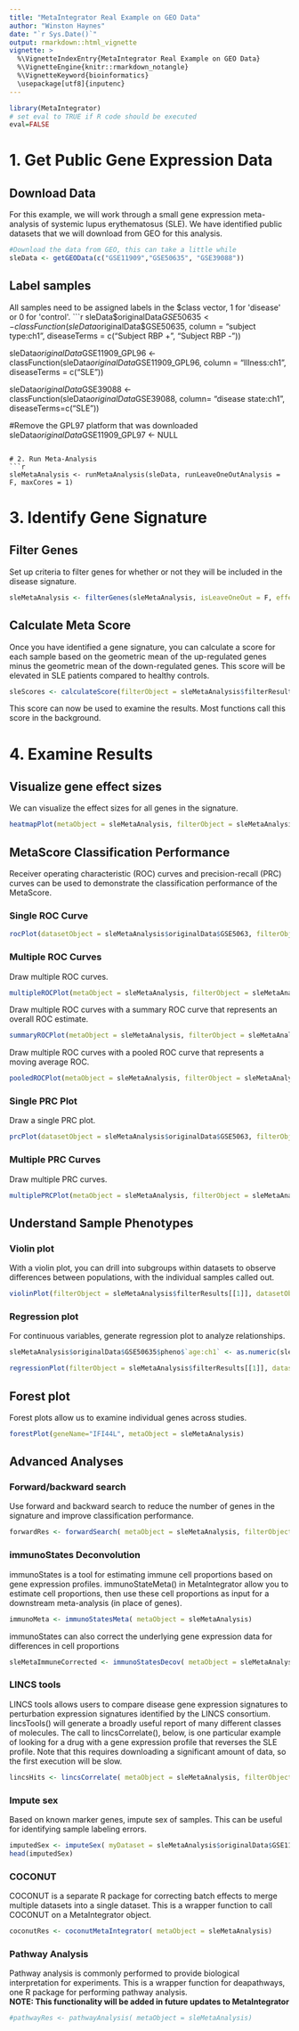 ```yaml
---
title: "MetaIntegrator Real Example on GEO Data"
author: "Winston Haynes"
date: "`r Sys.Date()`"
output: rmarkdown::html_vignette
vignette: >
  %\VignetteIndexEntry{MetaIntegrator Real Example on GEO Data}
  %\VignetteEngine{knitr::rmarkdown_notangle}
  %\VignetteKeyword{bioinformatics}
  \usepackage[utf8]{inputenc}
---
```


```r
library(MetaIntegrator) 
# set eval to TRUE if R code should be executed
eval=FALSE
```

# 1. Get Public Gene Expression Data
## Download Data
For this example, we will work through a small gene expression meta-analysis of systemic lupus erythematosus (SLE). We have identified public datasets that we will download from GEO for this analysis.
```r
#Download the data from GEO, this can take a little while
sleData <- getGEOData(c("GSE11909","GSE50635", "GSE39088"))
```


## Label samples
All samples need to be assigned labels in the $class vector, 1 for 'disease' or 0 for 'control'. 
```r
sleData$originalData$GSE50635 <- classFunction(sleData$originalData$GSE50635, column = "subject type:ch1", 
                                              diseaseTerms = c("Subject RBP +", "Subject RBP -"))

sleData$originalData$GSE11909_GPL96 <- classFunction(sleData$originalData$GSE11909_GPL96, column = "Illness:ch1", 
                                              diseaseTerms = c("SLE"))

sleData$originalData$GSE39088 <- classFunction(sleData$originalData$GSE39088, column= "disease state:ch1", 
                                               diseaseTerms=c("SLE"))

#Remove the GPL97 platform that was downloaded
sleData$originalData$GSE11909_GPL97 <- NULL
```

# 2. Run Meta-Analysis
```r
sleMetaAnalysis <- runMetaAnalysis(sleData, runLeaveOneOutAnalysis = F, maxCores = 1)
```


# 3. Identify Gene Signature
## Filter Genes
Set up criteria to filter genes for whether or not they will be included in the disease signature. 
```r
sleMetaAnalysis <- filterGenes(sleMetaAnalysis, isLeaveOneOut = F, effectSizeThresh = 1, FDRThresh = 0.05)
```

## Calculate Meta Score
Once you have identified a gene signature, you can calculate a score for each sample based on the geometric mean of the up-regulated genes minus the geometric mean of the down-regulated genes. This score will be elevated in SLE patients compared to healthy controls.  
```r
sleScores <- calculateScore(filterObject = sleMetaAnalysis$filterResults[[1]], datasetObject = sleMetaAnalysis$originalData[[1]])
```
This score can now be used to examine the results. Most functions call this score in the background.

# 4. Examine Results

## Visualize gene effect sizes
We can visualize the effect sizes for all genes in the signature.
```r
heatmapPlot(metaObject = sleMetaAnalysis, filterObject = sleMetaAnalysis$filterResults[[1]])
```

## MetaScore Classification Performance
Receiver operating characteristic (ROC) curves and precision-recall (PRC) curves can be used to demonstrate the classification performance of the MetaScore.  

### Single ROC Curve

```r
rocPlot(datasetObject = sleMetaAnalysis$originalData$GSE5063, filterObject = sleMetaAnalysis$filterResults[[1]])
```

### Multiple ROC Curves
Draw multiple ROC curves.
```r
multipleROCPlot(metaObject = sleMetaAnalysis, filterObject = sleMetaAnalysis$filterResults[[1]])
```

Draw multiple ROC curves with a summary ROC curve that represents an overall ROC estimate. 
```r
summaryROCPlot(metaObject = sleMetaAnalysis, filterObject = sleMetaAnalysis$filterResults[[1]], bootstrapReps = 100)
```

Draw multiple ROC curves with a pooled ROC curve that represents a moving average ROC.
```r
pooledROCPlot(metaObject = sleMetaAnalysis, filterObject = sleMetaAnalysis$filterResults[[1]])
```

### Single PRC Plot
Draw a single PRC plot.
```r
prcPlot(datasetObject = sleMetaAnalysis$originalData$GSE5063, filterObject = sleMetaAnalysis$filterResults[[1]])
```

### Multiple PRC Curves
Draw multiple PRC curves.
```r
multiplePRCPlot(metaObject = sleMetaAnalysis, filterObject = sleMetaAnalysis$filterResults[[1]])
```

## Understand Sample Phenotypes
### Violin plot
With a violin plot, you can drill into subgroups within datasets to observe differences between populations, with the individual samples called out. 
```r
violinPlot(filterObject = sleMetaAnalysis$filterResults[[1]], datasetObject = sleMetaAnalysis$originalData$GSE50635, labelColumn = "subject type:ch1")
```

### Regression plot
For continuous variables, generate regression plot to analyze relationships. 

```r
sleMetaAnalysis$originalData$GSE50635$pheno$`age:ch1` <- as.numeric(sleMetaAnalysis$originalData$GSE50635$pheno$`age:ch1`) 

regressionPlot(filterObject = sleMetaAnalysis$filterResults[[1]], datasetObject = sleMetaAnalysis$originalData$GSE50635, continuousVariableColumn = "age:ch1", formattedVariableName = "Age")
```

## Forest plot
Forest plots allow us to examine individual genes across studies.
```r
forestPlot(geneName="IFI44L", metaObject = sleMetaAnalysis)
```

## Advanced Analyses

### Forward/backward search
Use forward and backward search to reduce the number of genes in the signature and improve classification performance.
```r
forwardRes <- forwardSearch( metaObject = sleMetaAnalysis, filterObject = sleMetaAnalysis$filterResults[[1]])
```

### immunoStates Deconvolution
immunoStates is a tool for estimating immune cell proportions based on gene expression profiles. immunoStateMeta() in MetaIntegrator allow you to estimate cell proportions, then use these cell proportions as input for a downstream meta-analysis (in place of genes).
```r
immunoMeta <- immunoStatesMeta( metaObject = sleMetaAnalysis)
```

immunoStates can also correct the underlying gene expression data for differences in cell proportions
```r
sleMetaImmuneCorrected <- immunoStatesDecov( metaObject = sleMetaAnalysis)
```

### LINCS tools
LINCS tools allows users to compare disease gene expression signatures to perturbation expression signatures identified by the LINCS consortium. lincsTools() will generate a broadly useful report of many different classes of molecules. The call to lincsCorrelate(), below, is one particular example of looking for a drug with a gene expression profile that reverses the SLE profile. Note that this requires downloading a significant amount of data, so the first execution will be slow. 
```r
lincsHits <- lincsCorrelate( metaObject = sleMetaAnalysis, filterObject = sleMetaAnalysis$filterResults[[1]], dataset = "CP", direction = "reverse")
```

### Impute sex
Based on known marker genes, impute sex of samples. This can be useful for identifying sample labeling errors.
```r
imputedSex <- imputeSex( myDataset = sleMetaAnalysis$originalData$GSE11909_GPL96)
head(imputedSex)
```

### COCONUT
COCONUT is a separate R package for correcting batch effects to merge multiple datasets into a single dataset. This is a wrapper function to call COCONUT on a MetaIntegrator object. 
```r
coconutRes <- coconutMetaIntegrator( metaObject = sleMetaAnalysis)
```

### Pathway Analysis
Pathway analysis is commonly performed to provide biological interpretation for experiments. This is a wrapper function for deapathways, one R package for performing pathway analysis.  
**NOTE: This functionality will be added in future updates to MetaIntegrator**
```r
#pathwayRes <- pathwayAnalysis( metaObject = sleMetaAnalysis)
```
